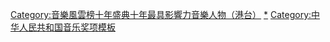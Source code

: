 {{Navbox
| name  = 音樂風雲榜十年盛典 - 十年最具影響力音樂人物（港台）
| title = [[音樂風雲榜]]十年盛典 - 十年最具影響力音樂人物（港台）
| titlestyle = background: #FFA500
| group1 = 女歌手
| list1 = [[王菲]]、[[莫文蔚]]、[[容祖兒]]、[[蔡依林]]、[[孫燕姿]]
| group2 = 男歌手
| list2 = [[王力宏]]、[[陳奕迅]]、[[陶喆]]、[[周杰伦]]
| group3 = 組合
| list3 = [[S.H.E]]
}}<includeonly>
[[Category:音樂風雲榜十年盛典十年最具影響力音樂人物（港台）]]
</includeonly><noinclude>
[[Category:音樂風雲榜|*]]
[[Category:中华人民共和国音乐奖项模板]]
</noinclude>